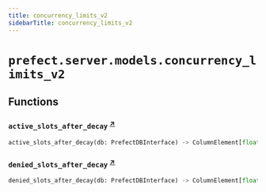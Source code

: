 ```yaml
---
title: concurrency_limits_v2
sidebarTitle: concurrency_limits_v2
---
```


# `prefect.server.models.concurrency_limits_v2`

## Functions

### `active_slots_after_decay` <sup><a href="https://github.com/prefecthq/prefect/blob/main/src/prefect/server/models/concurrency_limits_v2.py#L12" target="_blank">↗</a></sup>

```python
active_slots_after_decay(db: PrefectDBInterface) -> ColumnElement[float]
```

### `denied_slots_after_decay` <sup><a href="https://github.com/prefecthq/prefect/blob/main/src/prefect/server/models/concurrency_limits_v2.py#L24" target="_blank">↗</a></sup>

```python
denied_slots_after_decay(db: PrefectDBInterface) -> ColumnElement[float]
```
